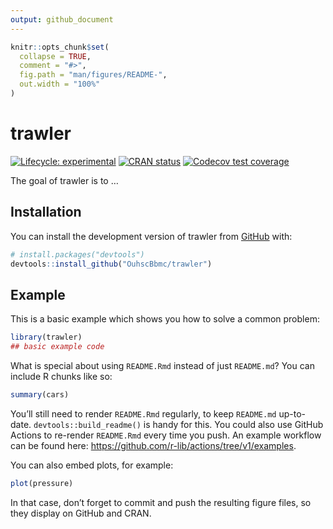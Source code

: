 ```yaml
---
output: github_document
---
```


<!-- README.md is generated from README.Rmd. Please edit that file -->

```r
knitr::opts_chunk$set(
  collapse = TRUE,
  comment = "#>",
  fig.path = "man/figures/README-",
  out.width = "100%"
)
```

# trawler

<!-- badges: start -->
[![Lifecycle: experimental](https://img.shields.io/badge/lifecycle-experimental-orange.svg)](https://lifecycle.r-lib.org/articles/stages.html#experimental)
[![CRAN status](https://www.r-pkg.org/badges/version/trawler)](https://CRAN.R-project.org/package=trawler)
[![Codecov test coverage](https://codecov.io/gh/OuhscBbmc/trawler/branch/main/graph/badge.svg)](https://app.codecov.io/gh/OuhscBbmc/trawler?branch=main)
<!-- badges: end -->

The goal of trawler is to ...

## Installation

You can install the development version of trawler from [GitHub](https://github.com/) with:

``` r
# install.packages("devtools")
devtools::install_github("OuhscBbmc/trawler")
```

## Example

This is a basic example which shows you how to solve a common problem:

```r
library(trawler)
## basic example code
```

What is special about using `README.Rmd` instead of just `README.md`? You can include R chunks like so:

```r
summary(cars)
```

You'll still need to render `README.Rmd` regularly, to keep `README.md` up-to-date. `devtools::build_readme()` is handy for this. You could also use GitHub Actions to re-render `README.Rmd` every time you push. An example workflow can be found here: <https://github.com/r-lib/actions/tree/v1/examples>.

You can also embed plots, for example:

```r
plot(pressure)
```

In that case, don't forget to commit and push the resulting figure files, so they display on GitHub and CRAN.
